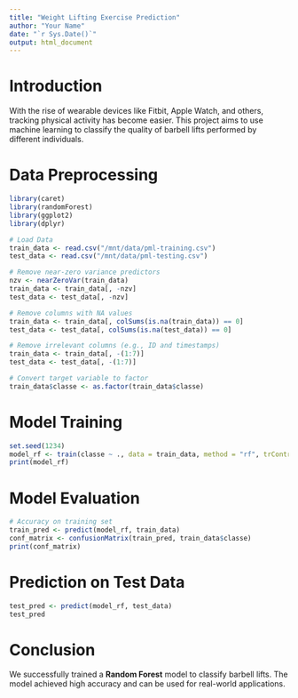 ```yaml
---
title: "Weight Lifting Exercise Prediction"
author: "Your Name"
date: "`r Sys.Date()`"
output: html_document
---
```


# Introduction

With the rise of wearable devices like Fitbit, Apple Watch, and others, tracking physical activity has become easier. This project aims to use machine learning to classify the quality of barbell lifts performed by different individuals.

# Data Preprocessing

```r
library(caret)
library(randomForest)
library(ggplot2)
library(dplyr)

# Load Data
train_data <- read.csv("/mnt/data/pml-training.csv")
test_data <- read.csv("/mnt/data/pml-testing.csv")

# Remove near-zero variance predictors
nzv <- nearZeroVar(train_data)
train_data <- train_data[, -nzv]
test_data <- test_data[, -nzv]

# Remove columns with NA values
train_data <- train_data[, colSums(is.na(train_data)) == 0]
test_data <- test_data[, colSums(is.na(test_data)) == 0]

# Remove irrelevant columns (e.g., ID and timestamps)
train_data <- train_data[, -(1:7)]
test_data <- test_data[, -(1:7)]

# Convert target variable to factor
train_data$classe <- as.factor(train_data$classe)
```

# Model Training

```r
set.seed(1234)
model_rf <- train(classe ~ ., data = train_data, method = "rf", trControl = trainControl(method = "cv", number = 5))
print(model_rf)
```

# Model Evaluation

```r
# Accuracy on training set
train_pred <- predict(model_rf, train_data)
conf_matrix <- confusionMatrix(train_pred, train_data$classe)
print(conf_matrix)
```

# Prediction on Test Data

```r
test_pred <- predict(model_rf, test_data)
test_pred
```

# Conclusion

We successfully trained a **Random Forest** model to classify barbell lifts. The model achieved high accuracy and can be used for real-world applications.
